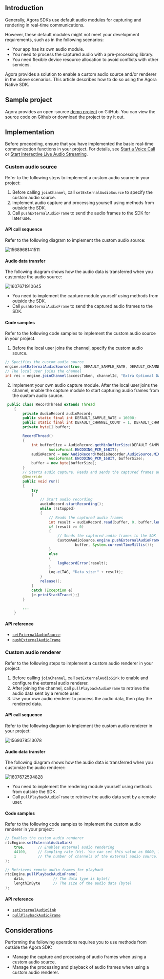 <PlatformWrapper platform="android">

## Introduction

Generally, Agora SDKs use default audio modules for capturing and rendering in real-time communications.

However, these default modules might not meet your development requirements, such as in the following scenarios:

- Your app has its own audio module.
- You need to process the captured audio with a pre-processing library.
- You need flexible device resource allocation to avoid conflicts with other services.

Agora provides a solution to enable a custom audio source and/or renderer in the above scenarios. This article describes how to do so using the Agora Native SDK.

## Sample project

Agora provides an open-source [demo project](https://github.com/AgoraIO/API-Examples/blob/master/Android/APIExample/app/src/main/java/io/agora/api/example/examples/advanced/customaudio) on GitHub. You can view the source code on Github or download the project to try it out.

## Implementation

Before proceeding, ensure that you have implemented the basic real-time communication functions in your project. For details, see [Start a Voice Call](https://docs.agora.io/en/Voice/start_call_audio_android?platform=Android) or [Start Interactive Live Audio Streaming](https://docs.agora.io/en/Interactive%20Broadcast/../quickstart-guide/start-audio-streaming?platform=Android).

### Custom audio source

Refer to the following steps to implement a custom audio source in your project:

1. Before calling `joinChannel`, call `setExternalAudioSource` to specify the custom audio source.
2. Implement audio capture and processing yourself using methods from outside the SDK.
3. Call `pushExternalAudioFrame` to send the audio frames to the SDK for later use.

#### API call sequence

Refer to the following diagram to implement the custom audio source:

![1568968141511](https://web-cdn.agora.io/docs-files/1568968141511)

#### Audio data transfer

The following diagram shows how the audio data is transferred when you customize the audio source:

![1607671910645](https://web-cdn.agora.io/docs-files/1607671910645)

- You need to implement the capture module yourself using methods from outside the SDK.
- Call `pushExternalAudioFrame` to send the captured audio frames to the SDK.

#### Code samples

Refer to the following code samples to implement the custom audio source in your project.

1. Before the local user joins the channel, specify the custom audio source.

```java
// Specifies the custom audio source
engine.setExternalAudioSource(true, DEFAULT_SAMPLE_RATE, DEFAULT_CHANNEL_COUNT);
// The local user joins the channel
int res = engine.joinChannel(accessToken, channelId, "Extra Optional Data", 0);
```

2. Implement your own audio capture module. After the local user joins the channel, enable the capture module to start capturing audio frames from the custom audio source.

```java
 public class RecordThread extends Thread
    {
        private AudioRecord audioRecord;
        public static final int DEFAULT_SAMPLE_RATE = 16000;
        public static final int DEFAULT_CHANNEL_COUNT = 1, DEFAULT_CHANNEL_CONFIG = AudioFormat.CHANNEL_IN_MONO;
        private byte[] buffer;

        RecordThread()
        {
            int bufferSize = AudioRecord.getMinBufferSize(DEFAULT_SAMPLE_RATE, DEFAULT_CHANNEL_CONFIG,
                    AudioFormat.ENCODING_PCM_16BIT);
            audioRecord = new AudioRecord(MediaRecorder.AudioSource.MIC, DEFAULT_SAMPLE_RATE, DEFAULT_CHANNEL_COUNT,
                    AudioFormat.ENCODING_PCM_16BIT, bufferSize);
            buffer = new byte[bufferSize];
        }
        // Starts audio capture. Reads and sends the captured frames until audio capture stops.
        @Override
        public void run()
        {
            try
            {
				// Start audio recording
                audioRecord.startRecording();
                while (!stopped)
                {
					// Reads the captured audio frames
                    int result = audioRecord.read(buffer, 0, buffer.length);
                    if (result >= 0)
                    {
                        // Sends the captured audio frames to the SDK
                        CustomAudioSource.engine.pushExternalAudioFrame(
                                buffer, System.currentTimeMillis());
                    }
                    else
                    {
                        logRecordError(result);
                    }
                    Log.e(TAG, "Data size:" + result);
                }
                release();
            }
            catch (Exception e)
            {e.printStackTrace();}
        }

        ...
    }
```


#### API reference

- [`setExternalAudioSource`](https://docs.agora.io/en/Interactive%20Broadcast/API%20Reference/java/classio_1_1agora_1_1rtc_1_1_rtc_engine.html#a5e5630afd7104ee7be8b246ae004efb3)
- [`pushExternalAudioFrame`](https://docs.agora.io/en/Interactive%20Broadcast/API%20Reference/java/classio_1_1agora_1_1rtc_1_1_rtc_engine.html#a9e219a679d066cfc2544b5e8f9d4d69f)

### Custom audio renderer

Refer to the following steps to implement a custom audio renderer in your project:

1. Before calling `joinChannel`, call `setExternalAudioSink` to enable and configure the external audio renderer.
2. After joining the channel, call `pullPlaybackAudioFrame` to retrieve the audio data sent by a remote user.
3. Use your own audio renderer to process the audio data, then play the rendered data.

#### API call sequence

Refer to the following diagram to implement the custom audio renderer in your project:

![1569378513078](https://web-cdn.agora.io/docs-files/1569378513078)

#### Audio data transfer

The following diagram shows how the audio data is transferred when you customize the audio renderer:

![1607672594828](https://web-cdn.agora.io/docs-files/1607672594828)

- You need to implement the rendering module yourself using methods from outside the SDK.
- Call `pullPlaybackAudioFrame` to retrieve the audio data sent by a remote user.

#### Code samples

Refer to the following code samples to implement the custom audio renderer in your project:

```java
// Enables the custom audio renderer
rtcEngine.setExternalAudioSink(
    true,      // Enables external audio rendering
    44100,     // Sampling rate (Hz). You can set this value as 8000, 16000, 32000, 441000, or 48000
    1          // The number of channels of the external audio source. This value must not exceed 2
);

// Retrieves remote audio frames for playback
rtcEngine.pullPlaybackAudioFrame(
    data,             // The data type is byte[]
    lengthInByte      // The size of the audio data (byte)
);
```

####  API reference

- [`setExternalAudioSink`](https://docs.agora.io/en/Interactive%20Broadcast/API%20Reference/java/classio_1_1agora_1_1rtc_1_1_rtc_engine.html#a270c0607d443790e92cdbd0d45ba1732)
- [`pullPlaybackAudioFrame`](https://docs.agora.io/en/Interactive%20Broadcast/API%20Reference/java/classio_1_1agora_1_1rtc_1_1_rtc_engine.html#ae15064944870692e9a0a59fdc87654c4)

## Considerations

Performing the following operations requires you to use methods from outside the Agora SDK:

- Manage the capture and processing of audio frames when using a custom audio source.
- Manage the processing and playback of audio frames when using a custom audio renderer.

</PlatformWrapper>